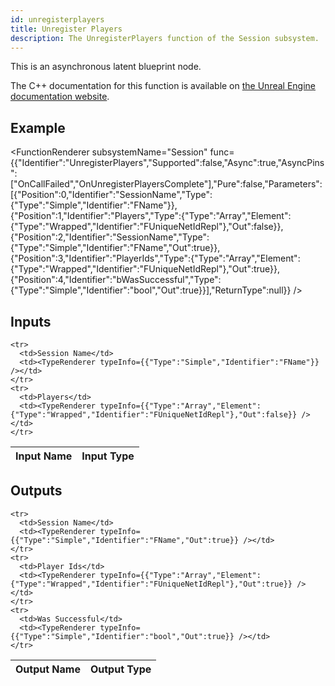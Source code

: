 ```yaml
---
id: unregisterplayers
title: Unregister Players
description: The UnregisterPlayers function of the Session subsystem.
---
```



This is an asynchronous latent blueprint node.

The C++ documentation for this function is available on [the Unreal Engine documentation website](https://dev.epicgames.com/documentation/en-us/unreal-engine/API/Plugins/OnlineSubsystem/Interfaces/IOnlineSession/).

## Example

<FunctionRenderer subsystemName="Session" func={{"Identifier":"UnregisterPlayers","Supported":false,"Async":true,"AsyncPins":["OnCallFailed","OnUnregisterPlayersComplete"],"Pure":false,"Parameters":[{"Position":0,"Identifier":"SessionName","Type":{"Type":"Simple","Identifier":"FName"}},{"Position":1,"Identifier":"Players","Type":{"Type":"Array","Element":{"Type":"Wrapped","Identifier":"FUniqueNetIdRepl"},"Out":false}},{"Position":2,"Identifier":"SessionName","Type":{"Type":"Simple","Identifier":"FName","Out":true}},{"Position":3,"Identifier":"PlayerIds","Type":{"Type":"Array","Element":{"Type":"Wrapped","Identifier":"FUniqueNetIdRepl"},"Out":true}},{"Position":4,"Identifier":"bWasSuccessful","Type":{"Type":"Simple","Identifier":"bool","Out":true}}],"ReturnType":null}} />

## Inputs


<table>
  <thead>
    <tr>
      <th>Input Name</th>
      <th>Input Type</th>
    </tr>
  </thead>
  <tbody>
    
    <tr>
      <td>Session Name</td>
      <td><TypeRenderer typeInfo={{"Type":"Simple","Identifier":"FName"}} /></td>
    </tr>
    <tr>
      <td>Players</td>
      <td><TypeRenderer typeInfo={{"Type":"Array","Element":{"Type":"Wrapped","Identifier":"FUniqueNetIdRepl"},"Out":false}} /></td>
    </tr>
  </tbody>
</table>


## Outputs


<table>
  <thead>
    <tr>
      <th>Output Name</th>
      <th>Output Type</th>
    </tr>
  </thead>
  <tbody>
    
    <tr>
      <td>Session Name</td>
      <td><TypeRenderer typeInfo={{"Type":"Simple","Identifier":"FName","Out":true}} /></td>
    </tr>
    <tr>
      <td>Player Ids</td>
      <td><TypeRenderer typeInfo={{"Type":"Array","Element":{"Type":"Wrapped","Identifier":"FUniqueNetIdRepl"},"Out":true}} /></td>
    </tr>
    <tr>
      <td>Was Successful</td>
      <td><TypeRenderer typeInfo={{"Type":"Simple","Identifier":"bool","Out":true}} /></td>
    </tr>
  </tbody>
</table>


